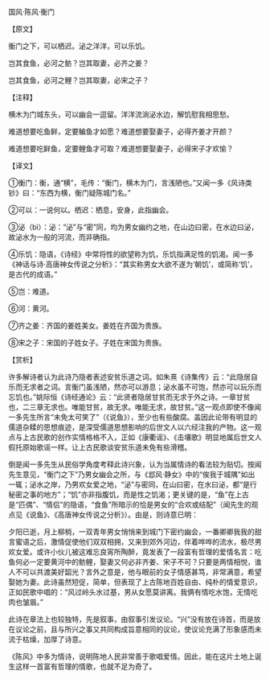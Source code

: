 

国风·陈风·衡门

【原文】

衡门之下，可以栖迟。泌之洋洋，可以乐饥。

岂其食鱼，必河之鲂？岂其取妻，必齐之姜？

岂其食鱼，必河之鲤？岂其取妻，必宋之子？

【注释】

横木为门城东头，可以幽会一逗留。洋洋流淌泌水边，解饥慰我相思愁。

难道想要吃鱼鲜，定要鳊鱼才如愿？难道想要娶妻子，必得齐姜才开颜？

难道想要吃鲜鱼，定要鲤鱼才可取？难道想要娶妻子，必得宋子才欢愉？

【译文】

①衡门：衡，通“横”，毛传：“衡门，横木为门，言浅陋也。”又闻一多《风诗类钞》曰：“东西为横，衡门疑陈城门名。”

②可以：一说何以。栖迟：栖息，安身，此指幽会。

③泌（bì）：泌：“泌”与“密”同，均为男女幽约之地，在山边曰密，在水边曰泌，故泌水为一般的河流，而非确指。

④乐饥：隐语，《诗经》中常将性的欲望称为饥，乐饥指满足性的饥渴。闻一多《神话与诗·高唐神女传说之分析》：“其实称男女大欲不遂为‘朝饥’，或简称‘饥’，是古代的成语。”

⑤岂：难道。

⑥河：黄河。

⑦齐之姜：齐国的姜姓美女。姜姓在齐国为贵族。

⑧宋之子：宋国的子姓女子。子姓在宋国为贵族。

【赏析】

许多解诗者认为此诗乃隐者表述安贫乐道之词。如朱熹《诗集传》云：“此隐居自乐而无求者之词。言衡门虽浅陋，然亦可以游息；泌水虽不可饱，然亦可以玩乐而忘饥也。”姚际恒《诗经通论》云：“此贤者隐居甘贫而无求于外之诗。一章甘贫也，二三章无求也。唯能甘贫，故无求。唯能无求，故甘贫。”这一观点即使不像闻一多先生所言“未免太可笑了”（《说鱼》），至少也有些酸腐。盖因此论带有明显的儒道杂糅的思想痕迹，是深受儒道思想影响的后世文人以六经注我的产物。这一观点与上古民歌的创作实情格格不入，正如《康衢谣》、《击壤歌》明显地属后世文人假托原始歌谣一样。让上古民歌谈安贫乐道未免有些滑稽。

倒是闻一多先生从民俗学角度考释此诗兴象，认为当属情诗的看法较为贴切。按闻先生意见，“衡门之下”乃男女幽会之所，与《邶风·静女》中的“俟我于城隅”如出一辄；泌水之岸，乃男欢女爱之地，“泌”与密同，在山曰密，在水曰泌，都“是行秘密之事的地方”；“饥”亦非指腹饥，而是性之饥渴；更关键的是，“鱼”在上古是“匹偶”、“情侣”的隐语，“食鱼”所暗示的恰是男女的“合欢或结配”（闻先生的观点见《说鱼》、《高唐神女传说之分析》）。由是，则诗意已明：

夕阳已逝，月上柳梢，一双青年男女悄悄来到城门下密约幽会，一番卿卿我我的甜言蜜语之后，激情促使他们双双相拥，又来到郊外河边，伴着哗哗的流水，极尽男欢女爱。或许小伙儿被这难忘良宵所陶醉，竟发表了一段富有哲理的爱情名言：吃鱼何必一定要黄河中的鲂鲤，娶妻又何必非齐姜、宋子不可？只要是两情相悦，谁人不可以共渡美好韶光？言外之意是，他与眼前的女子情感甚笃，非常满意，希望娶她为妻。此诗虽然短促，简单，但表现了上古陈地百姓自由、纯朴的情爱意识，正如民歌中唱的：“风过岭头水过基，男从女愿莫讲离。我俩有情吃水饱，无情吃肉也皱眉。”

此诗在章法上也较独特，先是叙事，由叙事引发议论。“兴”没有放在诗首，而是放在议论之前，且与所兴之事又共同构成旨意相同的议论，使议论充满了形象感而未流于枯燥，加厚了诗意。

《陈风》中多为情诗，说明陈地人民非常善于歌唱爱情。因此，能在这片土地上诞生这样一首富有哲理的情歌，也就不足为奇了。

